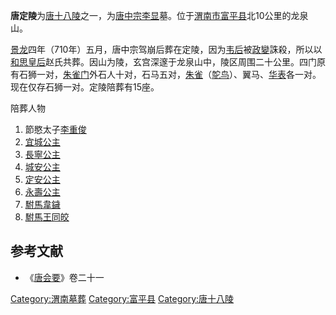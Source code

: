 {{noteTA
|1=zh-hans:韦后; zh-hant:韋后;
}}
{{文物保护单位
| 级别 = 全国
| 名称 = 唐代帝陵<br />（定陵）
| 图片 = 
| 编号 = 5-184
| 分类 = 古墓葬
| 时代 = [[唐|唐]]
| 所在 = {{CHN}}[[陕西省|陕西省]][[渭南市|渭南市]][[富平县|富平县]]
| 登录 = 2001年
| Cat = 陕西全国重点文物保护单位
}}
'''唐定陵'''为[[唐十八陵|唐十八陵]]之一，为[[唐中宗|唐中宗李显]]墓。位于[[渭南市|渭南市]][[富平县|富平县]]北10公里的龙泉山。

[[景龙|景龙]]四年（710年）五月，唐中宗驾崩后葬在定陵，因为[[韦后|韦后]]被[[唐隆之變|政變]]誅殺，所以以[[和思皇后|和思皇后]]赵氏共葬。因山为陵，玄宫深邃于龙泉山中，陵区周围二十公里。四门原有石狮一对，[[朱雀门|朱雀门]]外石人十对，石马五对，[[朱雀|朱雀]]（[[鸵鸟|鸵鸟]]）、翼马、[[华表|华表]]各一对。现在仅存石狮一对。定陵陪葬有15座。 
;陪葬人物
# 節愍太子[[李重俊|李重俊]]
# [[宜城公主|宜城公主]]
# [[長寧公主_(唐中宗之女)|長寧公主]]
# [[成安公主_(隋朝)|城安公主]]
# [[定安公主_(唐中宗)|定安公主]]
# [[永寿公主_(唐中宗之女)|永壽公主]]
# [[駙馬|駙馬]][[韋鐬|韋鐬]]
# [[駙馬|駙馬]][[王同皎|王同皎]]

==参考文献==
*《[[唐会要|唐会要]]》卷二十一
{{唐朝帝陵}}
[[Category:渭南墓葬|Category:渭南墓葬]]
[[Category:富平县|Category:富平县]]
[[Category:唐十八陵|Category:唐十八陵]]